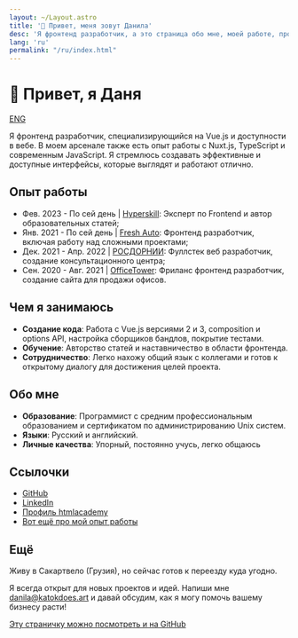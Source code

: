 ```yaml
---
layout: ~/Layout.astro
title: '👋 Привет, меня зовут Данила'
desc: 'Я фронтенд разработчик, а это страница обо мне, моей работе, проектах и прочем'
lang: 'ru'
permalink: "/ru/index.html"
---
```

# 👋 Привет, я Даня

[ENG](/)

Я фронтенд разработчик, специализирующийся на Vue.js и доступности в вебе. В моем арсенале также есть опыт работы с Nuxt.js, TypeScript и современным JavaScript. Я стремлюсь создавать эффективные и доступные интерфейсы, которые выглядят и работают отлично.

## Опыт работы

- Фев. 2023 - По сей день | [Hyperskill](https://hyperskill.org/): Эксперт по Frontend и автор образовательных статей;
- Янв. 2021 - По сей день | [Fresh Auto](https://freshauto.ru/): Фронтенд разработчик, включая работу над сложными проектами;
- Дек. 2021 - Апр. 2022   | [РОСДОРНИИ](https://consult.rosdorspk.ru/): Фуллстек веб разработчик, создание консультационного центра;
- Сен. 2020 - Авг. 2021   | [OfficeTower](https://officetower.ru/): Фриланс фронтенд разработчик, создание сайта для продажи офисов.

## Чем я занимаюсь

- **Создание кода**: Работа с Vue.js версиями 2 и 3, composition и options API, настройка сборщиков бандлов, покрытие тестами.
- **Обучение**: Авторство статей и наставничество в области фронтенда.
- **Сотрудничество**: Легко нахожу общий язык с коллегами и готов к открытому диалогу для достижения целей проекта.

## Обо мне

- **Образование**: Программист с средним профессиональным образованием и сертификатом по администрированию Unix систем.
- **Языки**: Русский и английский.
- **Личные качества**: Упорный, постоянно учусь, легко общаюсь

## Ссылочки

- [GitHub](https://github.com/katokdoescode)
- [LinkedIn](https://www.linkedin.com/in/bdanila/)
- [Профиль htmlacademy](https://htmlacademy.ru/profile/katok)
- [Вот ещё про мой опыт работы](/experience/ru)

## Ещё

Живу в Сакартвело (Грузия), но сейчас готов к переезду куда угодно.

Я всегда открыт для новых проектов и идей. Напиши мне [danila@katokdoes.art](mailto:danila@katokdoes.art) и давай обсудим, как я могу помочь вашему бизнесу расти!

[Эту страничку можно посмотреть и на GitHub](https://github.com/katokdoescode/katokdoes.art)
